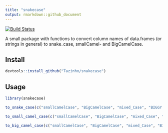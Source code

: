 ```yaml
---
title: "snakecase"
output: rmarkdown::github_document
---
```


[![Build Status](https://travis-ci.org/Tazinho/snakecase.svg?branch=master)](https://travis-ci.org/Tazinho/snakecase)

A small package with functions to convert column names of data.frames (or strings
in general) to snake_case, smallCamel- and BigCamelCase.

## Install

```r
devtools::install_github("Tazinho/snakecase")
```

## Usage

```r
library(snakecase)

to_snake_case(c("smallCamelCase", "BigCamelCase", "mixed_Case", "BIGGY BIGGY BIGGY", NA))

to_small_camel_case(c("smallCamelCase", "BigCamelCase", "mixed_Case", "BIGGY BIGGY BIGGY", NA))

to_big_camel_case(c("smallCamelCase", "BigCamelCase", "mixed_Case", "BIGGY BIGGY BIGGY", NA))
```
